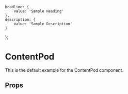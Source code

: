     headline: {
        value: 'Sample Heading'
    },
    description: {
        value: 'Sample Description'
    }
};

<Meta title="Components/ContentPod" component={ContentPod} />

# ContentPod
This is the default example for the ContentPod component.

<Preview>
    <Story name="Example">
        <ContentPod fields={fields} />
    </Story>
</Preview>

## Props
<Props of={ContentPod} />

